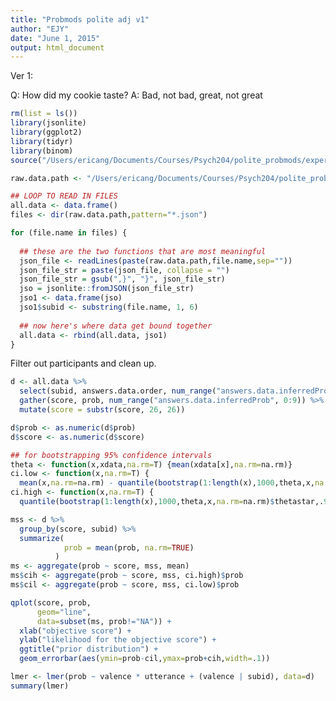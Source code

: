 ```yaml
---
title: "Probmods polite adj v1"
author: "EJY"
date: "June 1, 2015"
output: html_document
---
```


Ver 1: 

Q: How did my cookie taste? A: Bad, not bad, great, not great

```r
rm(list = ls())
library(jsonlite)
library(ggplot2)
library(tidyr)
library(binom)
source("/Users/ericang/Documents/Courses/Psych204/polite_probmods/experiment/data_analysis/helper/useful.R")

raw.data.path <- "/Users/ericang/Documents/Courses/Psych204/polite_probmods/experiment/versions/v1_statePrior/production-results/"

## LOOP TO READ IN FILES
all.data <- data.frame()
files <- dir(raw.data.path,pattern="*.json")

for (file.name in files) {
  
  ## these are the two functions that are most meaningful
  json_file <- readLines(paste(raw.data.path,file.name,sep=""))
  json_file_str = paste(json_file, collapse = "")
  json_file_str = gsub(",}", "}", json_file_str)
  jso = jsonlite::fromJSON(json_file_str)
  jso1 <- data.frame(jso)
  jso1$subid <- substring(file.name, 1, 6)
  
  ## now here's where data get bound together
  all.data <- rbind(all.data, jso1)
}
```

Filter out participants and clean up.

```r
d <- all.data %>%
  select(subid, answers.data.order, num_range("answers.data.inferredProb", 0:9)) %>%
  gather(score, prob, num_range("answers.data.inferredProb", 0:9)) %>%
  mutate(score = substr(score, 26, 26)) 
```

```r
d$prob <- as.numeric(d$prob)
d$score <- as.numeric(d$score)

## for bootstrapping 95% confidence intervals
theta <- function(x,xdata,na.rm=T) {mean(xdata[x],na.rm=na.rm)}
ci.low <- function(x,na.rm=T) {
  mean(x,na.rm=na.rm) - quantile(bootstrap(1:length(x),1000,theta,x,na.rm=na.rm)$thetastar,.025,na.rm=na.rm)}
ci.high <- function(x,na.rm=T) {
  quantile(bootstrap(1:length(x),1000,theta,x,na.rm=na.rm)$thetastar,.975,na.rm=na.rm) - mean(x,na.rm=na.rm)}

mss <- d %>%
  group_by(score, subid) %>%
  summarize(
            prob = mean(prob, na.rm=TRUE)
          )
ms <- aggregate(prob ~ score, mss, mean)
ms$cih <- aggregate(prob ~ score, mss, ci.high)$prob
ms$cil <- aggregate(prob ~ score, mss, ci.low)$prob

qplot(score, prob, 
      geom="line",
      data=subset(ms, prob!="NA")) + 
  xlab("objective score") +
  ylab("likelihood for the objective score") +
  ggtitle("prior distribution") +
  geom_errorbar(aes(ymin=prob-cil,ymax=prob+cih,width=.1))
```

```r
lmer <- lmer(prob ~ valence * utterance + (valence | subid), data=d)
summary(lmer)
```